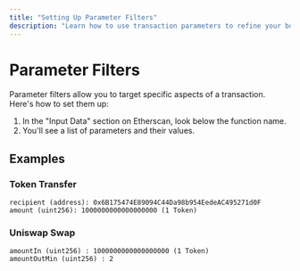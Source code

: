 ```yaml
---
title: "Setting Up Parameter Filters"
description: "Learn how to use transaction parameters to refine your boost action"
---
```


# Parameter Filters

Parameter filters allow you to target specific aspects of a transaction. Here's how to set them up:

1. In the "Input Data" section on Etherscan, look below the function name.
2. You'll see a list of parameters and their values.

## Examples

### Token Transfer

```
recipient (address): 0x6B175474E89094C44Da98b954EedeAC495271d0F
amount (uint256): 1000000000000000000 (1 Token)
```

### Uniswap Swap

```
amountIn (uint256) : 1000000000000000000 (1 Token)
amountOutMin (uint256) : 2
```
